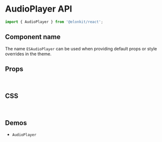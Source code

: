 
<Meta title="Components API/AudioPlayer" />

# AudioPlayer API

```js
import { AudioPlayer } from '@elonkit/react';
```

## Component name

The name `ESAudioPlayer` can be used when providing default props or style overrides in the theme.

## Props

<TableInterface name="AudioPlayerProps" variant="props" />

<br />

## CSS

<TableInterface name="AudioPlayerClasses" variant="css" />

<br />

## Demos

<ul>
  <li>
    <LinkTo kind="components-audioplayer" story="demo">
      <code>AudioPlayer</code>
    </LinkTo>
  </li>
</ul>
